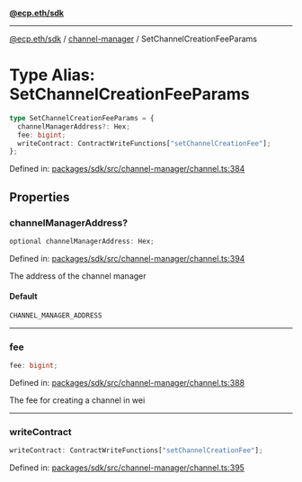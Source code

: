 [**@ecp.eth/sdk**](../../index.mdx)

***

[@ecp.eth/sdk](/sdk-reference/index.mdx) / [channel-manager](/sdk-reference/channel-manager/index.mdx) / SetChannelCreationFeeParams

# Type Alias: SetChannelCreationFeeParams

```ts
type SetChannelCreationFeeParams = {
  channelManagerAddress?: Hex;
  fee: bigint;
  writeContract: ContractWriteFunctions["setChannelCreationFee"];
};
```

Defined in: [packages/sdk/src/channel-manager/channel.ts:384](https://github.com/ecp-eth/comments-monorepo/blob/main/packages/sdk/src/channel-manager/channel.ts#L384)

## Properties

### channelManagerAddress?

```ts
optional channelManagerAddress: Hex;
```

Defined in: [packages/sdk/src/channel-manager/channel.ts:394](https://github.com/ecp-eth/comments-monorepo/blob/main/packages/sdk/src/channel-manager/channel.ts#L394)

The address of the channel manager

#### Default

```ts
CHANNEL_MANAGER_ADDRESS
```

***

### fee

```ts
fee: bigint;
```

Defined in: [packages/sdk/src/channel-manager/channel.ts:388](https://github.com/ecp-eth/comments-monorepo/blob/main/packages/sdk/src/channel-manager/channel.ts#L388)

The fee for creating a channel in wei

***

### writeContract

```ts
writeContract: ContractWriteFunctions["setChannelCreationFee"];
```

Defined in: [packages/sdk/src/channel-manager/channel.ts:395](https://github.com/ecp-eth/comments-monorepo/blob/main/packages/sdk/src/channel-manager/channel.ts#L395)
